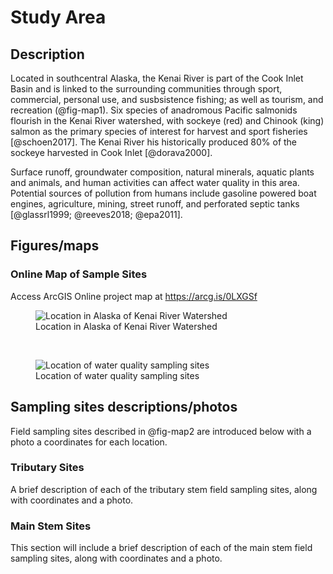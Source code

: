 # Study Area

## Description

Located in southcentral Alaska, the Kenai River is part of the Cook Inlet Basin and is linked to the surrounding communities through sport, commercial, personal use, and susbsistence fishing; as well as tourism, and recreation (@fig-map1). Six species of anadromous Pacific salmonids flourish in the Kenai River watershed, with sockeye (red) and Chinook (king) salmon as the primary species of interest for harvest and sport fisheries [@schoen2017]. The Kenai River his historically produced 80% of the sockeye harvested in Cook Inlet [@dorava2000].

Surface runoff, groundwater composition, natural minerals, aquatic plants and animals, and human activities can affect water quality in this area. Potential sources of pollution from humans include gasoline powered boat engines, agriculture, mining, street runoff, and perforated septic tanks [@glassrl1999; @reeves2018; @epa2011].

## Figures/maps

### Online Map of Sample Sites

Access ArcGIS Online project map at <https://arcg.is/0LXGSf>

![Location in Alaska of Kenai River Watershed](other/documents/images/kenai_watershed_map.jpg){#fig-map1}

<br>

![Location of water quality sampling sites](other/documents/images/kenai_river_map_bw.png){#fig-map2}

## Sampling sites descriptions/photos

Field sampling sites described in @fig-map2 are introduced below with a photo a coordinates for each location.

### Tributary Sites

A brief description of each of the tributary stem field sampling sites, along with coordinates and a photo.

### Main Stem Sites

This section will include a brief description of each of the main stem field sampling sites, along with coordinates and a photo.

\newpage
